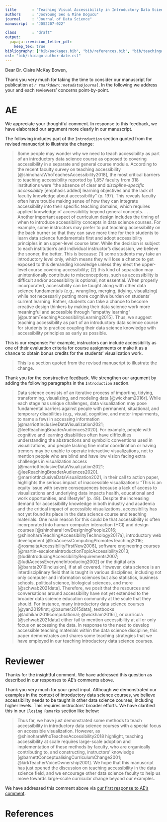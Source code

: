 ```yaml
---
title       : "Teaching Visual Accessibility in Introductory Data Science Classes with Multi-Modal Data Representations"
authors     : "JooYoung Seo & Mine Dogucu"
journal     : "Journal of Data Science"
manuscript  : "JDS2207-022"

class       : "draft"
output:
  papaja::revision_letter_pdf:
    keep_tex: true
bibliography: ["bib/packages.bib", "bib/references.bib", "bib/teachinga11y.bib"]
csl: "bib/chicago-author-date.csl"
---
```


Dear Dr. Claire McKay Bowen,

Thank you very much for taking the time to consider our manuscript for publication at _`r rmarkdown::metadata$journal`_.
In the following we address your and each reviewers' concerns point-by-point.


# AE {#response1}

\RC{
    The authors preface their paper with the statement that "In this paper, we argue that accessibility should be taught as early as the introductory course as part of the data science curriculum." This argument is never presented. There is no discussion as to WHY this topic should be included in an introductory course. Why can't it be part of an upper level course?
    }

We appreciate your thoughtful comment. In response to this feedback, we have elaborated our argument more clearly in our manuscript.

The following includes part of the `Introduction` section quoted from the revised manuscript to illustrate the change:

> Some people may wonder why we need to teach accessibility as part of an introductory data science course as opposed to covering accessibility in a separate and general course module. According to the recent faculty survey on teaching accessibility [@shinoharaWhoTeachesAccessibility2018], the most critical barriers to teaching accessibility reported by 1,857 faculty from 318 institutions were "the absence of clear and *discipline-specific accessibility* [emphasis added] learning objectives and the lack of faculty knowledge about accessibility" (p. 197). This reveals faculty often have trouble making sense of how they can integrate accessibility into their specific teaching domains, which requires applied knowledge of accessibility beyond general concepts.
> . . .
> Another important aspect of curriculum design includes the timing of when to introduce accessibility concepts in data science courses. For example, some instructors may prefer to put teaching accessibility on the back burner so that they can save more time for their students to learn data science fundamentals first and adopt accessibility principles in an upper-level course later. While the decision is subject to each institution's and individual instructor's discussion, we believe the sooner, the better. This is because: (1) some students may take an introductory level only, which means they will lose a chance to get exposed to this demanding knowledge unless they elect the upper-level course covering accessibility; (2) this kind of separation may unintentionally contribute to misconceptions, such as accessibility is difficult and/or accessibility is optional, not essential. When properly incorporated, accessibility can be taught along with other data science fundamentals (e.g., wrangling, merging, tidying, visualizing) while not necessarily putting more cognitive burden on students' current learning. Rather, students can take a chance to become creative design thinkers by making their data science work more meaningful and accessible through "empathy learning" [@putnamTeachingAccessibilityLearning2015]. Thus, we suggest teaching accessibility as part of an introductory data science course for students to practice coupling their data science knowledge with accessibility principles as early as possible.


\RC{
    The authors close with the powerful statement "We believe that an accessible future in data science requires educators to teach accessibility as part of the curriculum deliberately"--but they have failed to present what incorporating it deliberately entails.
    }

This is our response: For example, instructors can include accessibility as one of their evaluation criteria for course assignments or make it as a chance to obtain bonus credits for the students' visualization work.

> This is a section quoted from the revised manuscript to illustrate the change.


\RC{
    I believe there are two courses of action the authors could take with this paper: a) develop and incorporate a significant argument for accessibility as part of a data science curriculum b) reframe this paper as an experiment in incorporating accessibility methods in an intro course As it currently stands, it falls somewhere in between and falls short of providing a meaningful presentation of either.
    }

Thank you for the constructive feedback. We strengthen our argument by adding the following paragraphs in the `Introduction` section.

> Data science consists of an iterative process of importing, tidying, transforming, visualizing, and modeling data [@wickham2016r]. While each stage has unique challenges, data visualization may pose fundamental barriers against people with permanent, situational, and temporary disabilities (e.g., visual, cognitive, and motor impairments, to name a few) in accessing information [@marriottInclusiveDataVisualization2021; @leeReachingBroaderAudiences2020]. For example, people with cognitive and learning disabilities often have difficulties understanding the abstractions and symbolic conventions used in visualizations, and people lacking fine motor coordination or having tremors may be unable to operate interactive visualizations, not to mention people who are blind and have low vision facing extra challenges in visualization access [@marriottInclusiveDataVisualization2021; @leeReachingBroaderAudiences2020]. @marriottInclusiveDataVisualization2021, in their call to action paper, highlights the serious impact of inaccessible visualizations: "This is an equity issue with severe consequences because a lack of access to visualizations and underlying data impacts health, educational and work opportunities, and lifestyle" (p. 48).
> Despite the increasing demand for accessibility knowledge in both industry and academia and the critical impact of accessible visualizations, accessibility has not yet found its place in the data science course and teaching materials. One main reason for this could be that accessibility is often incorporated into human-computer interaction (HCI) and design courses [@shinoharaHowDesigningPeople2016; @shinoharaTeachingAccessibilityTechnology2017a], introductory web development [@koAccessComputingPromotesTeaching2016; @rosmaitaAccessibilityFirstNew2006], software engineering courses [@martin-escalonaIntroductionTopicAccessibility2013; @ludiIntroducingAccessibilityRequirements2007; @ludiAccessEveryoneIntroducing2002] or the digital arts [@barata2019inclusion], if at all covered. However, data science is an interdisciplinary field that is taught in various disciplines, including not only computer and information sciences but also statistics, business schools, political science, biological sciences, and more [@schwab2021data]. Therefore, we posit that the resources and conversations around accessibility have not yet extended to the broader data science education community at the scale that they should. For instance, many introductory data science courses [@yan2019first; @baumer2015data], textbooks [@adhikari2019computational; @wickham2016r], or curricula [@schwab2021data] either fail to mention accessibility at all or only focus on accessing the data.
> In response to the need to develop accessible teaching materials within the data science discipline, this paper demonstrates and shares some teaching strategies that we have employed in our teaching introductory data science courses.


# Reviewer

\RC{
    What are the significances of teaching visual accessibility at the 'introductory' data science level (as opposed to introducing them at a higher level of data science courses after students have a solid foundation in the discipline?
}

Thanks for the insightful comment. We have addressed this question as described in our responses to AE's comments above.

\RC{
If the visual aid accessibility was introduced in the 'introductory' courses, will students see it again in higher-level courses? In other words, would other faculty members who teach higher levels continue to use this in their courses? Students would not retain the information if they were only to see visual aid accessibility at the beginning of their data science journey.
}

Thank you very much for your great input. Although we demonstrated our examples in the context of introductory data science courses, we believe accessibility needs to be taught in other data science courses, including higher levels. This requires instructors' broader efforts. We have clarified this in our `Closing Remarks` section like below:

> Thus far, we have just demonstrated some methods to teach accessibility in introductory data science courses with a special focus on accessible visualization.
> However, as @shinoharaWhoTeachesAccessibility2018 highlight, teaching accessibility at scale requires large-scale adoption and implementation of these methods by faculty, who are organically contributing to, and constructing, instructors’ knowledge [@barnettConceptualisingCurriculumChange2001; @kirkTeacherVoiceOwnership2001]. We hope that this manuscript has just opened the discussion on teaching accessibility in the data science field, and we encourage other data science faculty to help us move towards large-scale curricular change beyond our examples.


\RC{
As visual aid accessibility is an essential part of various disciplines and career paths (science, engineering, business, arts and letters, etc.), would it be more beneficial to have a separate course (as a university-core or university-elective course) teaching visual aid accessibility rather than to integrate it into the foundational data science courses?
}

We have addressed this comment above via [our first response to AE's comment](#response1).


\newpage

# References

::: {#refs custom-style="Bibliography"}
:::
